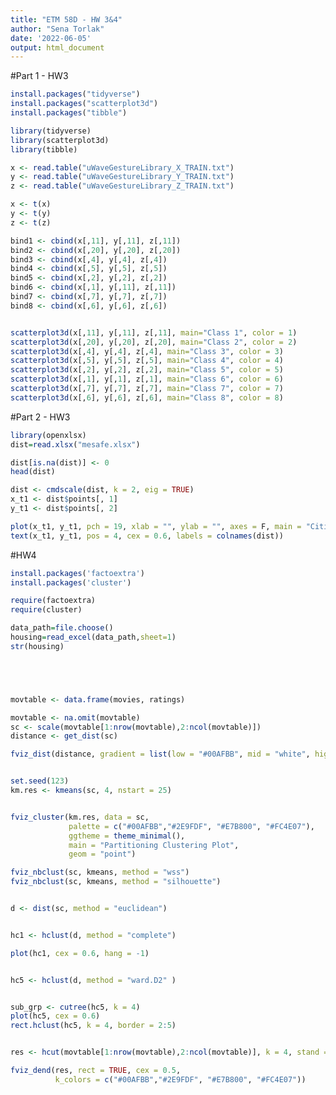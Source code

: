```yaml
---
title: "ETM 58D - HW 3&4"
author: "Sena Torlak"
date: '2022-06-05'
output: html_document
---
```


#Part 1 - HW3
```r
install.packages("tidyverse")
install.packages("scatterplot3d")
install.packages("tibble")

library(tidyverse)
library(scatterplot3d)
library(tibble)

x <- read.table("uWaveGestureLibrary_X_TRAIN.txt")
y <- read.table("uWaveGestureLibrary_Y_TRAIN.txt")
z <- read.table("uWaveGestureLibrary_Z_TRAIN.txt")

x <- t(x)
y <- t(y)
z <- t(z)

bind1 <- cbind(x[,11], y[,11], z[,11])
bind2 <- cbind(x[,20], y[,20], z[,20])
bind3 <- cbind(x[,4], y[,4], z[,4])
bind4 <- cbind(x[,5], y[,5], z[,5])
bind5 <- cbind(x[,2], y[,2], z[,2])
bind6 <- cbind(x[,1], y[,11], z[,11])
bind7 <- cbind(x[,7], y[,7], z[,7])
bind8 <- cbind(x[,6], y[,6], z[,6])


scatterplot3d(x[,11], y[,11], z[,11], main="Class 1", color = 1)
scatterplot3d(x[,20], y[,20], z[,20], main="Class 2", color = 2)
scatterplot3d(x[,4], y[,4], z[,4], main="Class 3", color = 3)
scatterplot3d(x[,5], y[,5], z[,5], main="Class 4", color = 4)
scatterplot3d(x[,2], y[,2], z[,2], main="Class 5", color = 5)
scatterplot3d(x[,1], y[,1], z[,1], main="Class 6", color = 6)
scatterplot3d(x[,7], y[,7], z[,7], main="Class 7", color = 7)
scatterplot3d(x[,6], y[,6], z[,6], main="Class 8", color = 8)

```
#Part 2 - HW3

```r

library(openxlsx)
dist=read.xlsx("mesafe.xlsx")

dist[is.na(dist)] <- 0
head(dist)

dist <- cmdscale(dist, k = 2, eig = TRUE)
x_t1 <- dist$points[, 1]
y_t1 <- dist$points[, 2]

plot(x_t1, y_t1, pch = 19, xlab = "", ylab = "", axes = F, main = "Cities of Turkey")
text(x_t1, y_t1, pos = 4, cex = 0.6, labels = colnames(dist))

```
#HW4 


```r
install.packages('factoextra')
install.packages('cluster')

require(factoextra)
require(cluster)

data_path=file.choose()
housing=read_excel(data_path,sheet=1)
str(housing)





movtable <- data.frame(movies, ratings)

movtable <- na.omit(movtable)
sc <- scale(movtable[1:nrow(movtable),2:ncol(movtable)])
distance <- get_dist(sc)

fviz_dist(distance, gradient = list(low = "#00AFBB", mid = "white", high = "#FC4E07"))


set.seed(123)
km.res <- kmeans(sc, 4, nstart = 25)


fviz_cluster(km.res, data = sc,
             palette = c("#00AFBB","#2E9FDF", "#E7B800", "#FC4E07"),
             ggtheme = theme_minimal(),
             main = "Partitioning Clustering Plot",
             geom = "point")

fviz_nbclust(sc, kmeans, method = "wss")
fviz_nbclust(sc, kmeans, method = "silhouette")


d <- dist(sc, method = "euclidean")


hc1 <- hclust(d, method = "complete")

plot(hc1, cex = 0.6, hang = -1)


hc5 <- hclust(d, method = "ward.D2" )


sub_grp <- cutree(hc5, k = 4)
plot(hc5, cex = 0.6)
rect.hclust(hc5, k = 4, border = 2:5)


res <- hcut(movtable[1:nrow(movtable),2:ncol(movtable)], k = 4, stand = TRUE)

fviz_dend(res, rect = TRUE, cex = 0.5,
          k_colors = c("#00AFBB","#2E9FDF", "#E7B800", "#FC4E07"))

```
